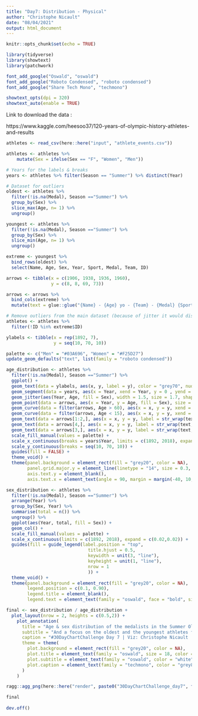 ```yaml
---
title: "Day7: Distribution - Physical"
author: "Christophe Nicault"
date: "08/04/2021"
output: html_document
---
```


```r
knitr::opts_chunk$set(echo = TRUE)
```


```r

library(tidyverse)
library(showtext)
library(patchwork)

font_add_google("Oswald", "oswald")
font_add_google("Roboto Condensed", "roboto condensed")
font_add_google("Share Tech Mono", "techmono")

showtext_opts(dpi = 320)
showtext_auto(enable = TRUE)

```

Link to download the data :

https://www.kaggle.com/heesoo37/120-years-of-olympic-history-athletes-and-results

```r

athletes <- read_csv(here::here("input", "athlete_events.csv"))

```

```r

athletes <- athletes %>%
    mutate(Sex = ifelse(Sex == "F", "Women", "Men"))

# Years for the labels & breaks
years <- athletes %>% filter(Season == "Summer") %>% distinct(Year) 

# Dataset for outliers
oldest <- athletes %>%
  filter(!is.na(Medal), Season =="Summer") %>%
  group_by(Sex) %>%
  slice_max(Age, n= 1) %>% 
  ungroup()

youngest <- athletes %>%
  filter(!is.na(Medal), Season =="Summer") %>%
  group_by(Sex) %>%
  slice_min(Age, n= 1) %>%
  ungroup()

extreme <- youngest %>%
  bind_rows(oldest) %>%
  select(Name, Age, Sex, Year, Sport, Medal, Team, ID)

arrows <- tibble(x = c(1906, 1938, 1936, 1960),
                 y = c(8, 8, 69, 73))

arrows <- arrows %>% 
  bind_cols(extreme) %>%
  mutate(text = glue::glue("{Name} - {Age} yo - {Team} - {Medal} {Sport}"))

# Remove outliers from the main dataset (because of jitter it would display the point aside)
athletes <- athletes %>%
  filter(!ID %in% extreme$ID)

ylabels <- tibble(x = rep(1892, 7),
                  y = seq(10, 70, 10))

```

```r

palette <- c("Men" = "#03A696", "Women" = "#F25D27")
update_geom_defaults("text", list(family = "roboto condensed"))

```


```r

age_distribution <- athletes %>%
  filter(!is.na(Medal), Season =="Summer") %>%
  ggplot() +
  geom_text(data = ylabels, aes(x, y, label = y), color = "grey70", nudge_y = 1) +
  geom_segment(data = years, aes(x = Year, xend = Year, y = 0 , yend = 20), linetype = "14", color = "grey70", inherit.aes = FALSE, size = 0.3)+
  geom_jitter(aes(Year, Age, fill = Sex), width = 1.5, size = 1.7, shape = 21, stroke = 0.1, color = "black")+
  geom_point(data = arrows, aes(x = Year, y = Age, fill = Sex), size = 3.5, shape = 21, stroke = 0.3, color = "black") +
  geom_curve(data = filter(arrows, Age > 60), aes(x = x, y = y, xend = Year, yend = Age), arrow = arrow(length = unit(0.1,"cm")), curvature = 0.4, color = "white") +
  geom_curve(data = filter(arrows, Age < 15), aes(x = x, y = y, xend = Year, yend = Age), arrow = arrow(length = unit(0.1,"cm")), curvature = -0.4, color = "white") +  
  geom_text(data = arrows[1:2,], aes(x = x, y = y, label = str_wrap(text,33)), color = "white", hjust = 0, vjust = 0.4) +
  geom_text(data = arrows[4,], aes(x = x, y = y, label = str_wrap(text,33)), color = "white", hjust = 0) +
  geom_text(data = arrows[3,], aes(x = x, y = y, label = str_wrap(text,33)), color = "white", hjust = 1, vjust = 0.6) +
  scale_fill_manual(values = palette) +
  scale_x_continuous(breaks = years$Year, limits = c(1892, 2018), expand = c(0.02,0.02)) +
  scale_y_continuous(breaks = seq(10, 70, 10)) +
  guides(fill = FALSE) +
  theme_void() +
  theme(panel.background = element_rect(fill = "grey20", color = NA),
        panel.grid.major.y = element_line(linetype = "14", size = 0.3, color = "grey70"),
        axis.text.y = element_blank(),
        axis.text.x = element_text(angle = 90, margin = margin(-40, 10, 10, 0), color = "grey70", vjust = -0.3, size = 12, family = "roboto condensed"))

```


```r

sex_distribution <- athletes %>%
  filter(!is.na(Medal), Season =="Summer") %>%
  arrange(Year) %>%
  group_by(Sex, Year) %>%
  summarise(total = n()) %>%
  ungroup() %>%
  ggplot(aes(Year, total, fill = Sex)) +
  geom_col() +
  scale_fill_manual(values = palette) +
  scale_x_continuous(limits = c(1892, 2018), expand = c(0.02,0.02)) +
  guides(fill = guide_legend(label.position = "top",
                               title.hjust = 0.5,
                               keywidth = unit(3, "line"),
                               keyheight = unit(1, "line"),
                               nrow = 1
                               )) +
  theme_void() +
  theme(panel.background = element_rect(fill = "grey20", color = NA),
        legend.position = c(0.1, 0.90),
        legend.title = element_blank(),
        legend.text = element_text(family = "oswald", face = "bold", size = 12, color = "#D8E6F2"))

```

```r

final <- sex_distribution / age_distribution +
  plot_layout(nrow = 2, heights = c(0.5,2)) +
    plot_annotation(
      title = "Age & sex distribution of the medalists in the Summer Olympic Games",
      subtitle = "And a focus on the oldest and the youngest athletes for women and men.",
      caption = "#30DayChartChallenge Day 7 | Viz: Christophe Nicault | Data: www.sports-reference.com / Kaggle",
      theme = theme(
        plot.background = element_rect(fill = "grey20", color = NA),
        plot.title = element_text(family = "oswald", size = 18, color = "white", hjust = 0.5, face = "bold", margin = margin(10,0,0,0)),
        plot.subtitle = element_text(family = "oswald", color = "white", size = 14, hjust = 0.5, margin = margin(10,0,15,0)),
        plot.caption = element_text(family = "techmono", color = "grey80", size = 10, hjust = 0.98)      
      )
    )

ragg::agg_png(here::here("render", paste0("30DayChartChallenge_day7", format(Sys.time(), "%Y%m%d_%H%M%S"), ".png")), res = 320, width = 14, height = 10, units = "in")

final
  
dev.off()

```



